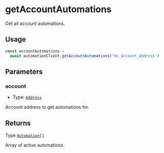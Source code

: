 # getAccountAutomations

Get all account automations.

## Usage

```typescript copy
const accountAutomations =
  await automationClient.getAccountAutomations('0x_Account_Address')
```

## Parameters

### account

- Type: [`Address`](https://viem.sh/docs/glossary/types#address)

Account address to get automations for.

## Returns

Type [`Automation[]`](/automations/glossary/types#automation)

Array of active automations.
